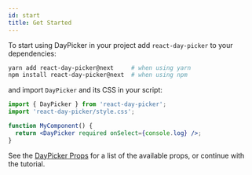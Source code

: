 ```yaml
---
id: start
title: Get Started
---
```


To start using DayPicker in your project add `react-day-picker` to your dependencies:

```bash
yarn add react-day-picker@next     # when using yarn
npm install react-day-picker@next  # when using npm
```

and import `DayPicker` and its CSS in your script:

```jsx showOutput open=no
import { DayPicker } from 'react-day-picker';
import 'react-day-picker/style.css';

function MyComponent() {
  return <DayPicker required onSelect={console.log} />;
}
```

See the [DayPicker Props](/api/interfaces/daypickerprops) for a list of the
available props, or continue with the tutorial.
